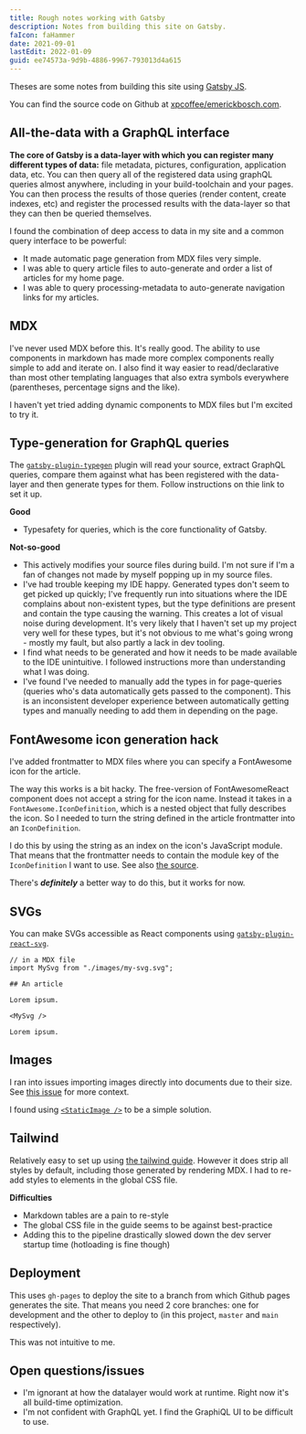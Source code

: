 ```yaml
---
title: Rough notes working with Gatsby
description: Notes from building this site on Gatsby.
faIcon: faHammer
date: 2021-09-01
lastEdit: 2022-01-09
guid: ee74573a-9d9b-4886-9967-793013d4a615
---
```


Theses are some notes from building this site using [Gatsby JS](https://www.gatsbyjs.com/).

You can find the source code on Github at <a href="https://github.com/xpcoffee/emerickbosch.com" target="_blank">xpcoffee/emerickbosch.com</a>.

## All-the-data with a GraphQL interface

**The core of Gatsby is a data-layer with which you can register many different types of data:** file metadata, pictures, configuration, application data, etc.
You can then query all of the registered data using graphQL queries almost anywhere, including in your build-toolchain and your pages.
You can then process the results of those queries (render content, create indexes, etc) and register the processed results with the data-layer so that they can then be queried themselves.

I found the combination of deep access to data in my site and a common query interface to be powerful:

- It made automatic page generation from MDX files very simple.
- I was able to query article files to auto-generate and order a list of articles for my home page.
- I was able to query processing-metadata to auto-generate navigation links for my articles.

## MDX

I've never used MDX before this. It's really good. The ability to use components in markdown has made more complex components really simple to
add and iterate on. I also find it way easier to read/declarative than most other templating languages that also extra symbols everywhere
(parentheses, percentage signs and the like).

I haven't yet tried adding dynamic components to MDX files but I'm excited to try it.

## Type-generation for GraphQL queries

The [`gatsby-plugin-typegen`](https://www.gatsbyjs.com/plugins/gatsby-plugin-typegen/) plugin will read your source, extract GraphQL queries,
compare them against what has been registered with the data-layer and then generate types for them. Follow instructions on thie link to set it up.

**Good**

- Typesafety for queries, which is the core functionality of Gatsby.

**Not-so-good**

- This actively modifies your source files during build. I'm not sure if I'm a fan of changes not made by myself popping up in my source files.
- I've had trouble keeping my IDE happy. Generated types don't seem to get picked up quickly; I've frequently run into situations where the IDE complains about
  non-existent types, but the type definitions are present and contain the type causing the warning. This creates a lot of visual noise during development.
  It's very likely that I haven't set up my project very well for these types, but it's not obvious to me what's going wrong - mostly my fault, but also partly a lack in dev tooling.
- I find what needs to be generated and how it needs to be made available to the IDE unintuitive. I followed instructions more than understanding what I
  was doing.
- I've found I've needed to manually add the types in for page-queries (queries who's data automatically gets passed to the component). This is an
  inconsistent developer experience between automatically getting types and manually needing to add them in depending on the page.

## FontAwesome icon generation hack

I've added frontmatter to MDX files where you can specify a FontAwesome icon for the article.

The way this works is a bit hacky. The free-version of FontAwesomeReact component does not accept a string for the icon name. Instead it takes
in a `FontAwesome.IconDefinition`, which is a nested object that fully describes the icon. So I needed to turn the string defined in the article
frontmatter into an `IconDefinition`.

I do this by using the string as an index on the icon's JavaScript module. That means that the frontmatter
needs to contain the module key of the `IconDefinition` I want to use. See also [the source](https://github.com/xpcoffee/xpcoffee.github.io/blob/d2aac741d8060199da2cea309494615346aff694/src/utils/fontAwesome.tsx#L15).

There's **_definitely_** a better way to do this, but it works for now.

## SVGs

You can make SVGs accessible as React components using [`gatsby-plugin-react-svg`](https://www.gatsbyjs.com/plugins/gatsby-plugin-react-svg/).

```mdx
// in a MDX file
import MySvg from "./images/my-svg.svg";

## An article

Lorem ipsum.

<MySvg />

Lorem ipsum.
```

## Images

I ran into issues importing images directly into documents due to their size. See [this issue](https://github.com/gatsbyjs/gatsby/issues/11040) for more context.

I found using [`<StaticImage />`](https://www.gatsbyjs.com/plugins/gatsby-plugin-image#static-images) to be a simple solution.

## Tailwind

Relatively easy to set up using [the tailwind guide](https://tailwindcss.com/docs/guides/gatsby). However it does strip
all styles by default, including those generated by rendering MDX. I had to re-add styles to elements in the global CSS file.

**Difficulties**

- Markdown tables are a pain to re-style
- The global CSS file in the guide seems to be against best-practice
- Adding this to the pipeline drastically slowed down the dev server startup time (hotloading is fine though)

## Deployment

This uses `gh-pages` to deploy the site to a branch from which Github pages generates the site.
That means you need 2 core branches: one for development and the other to deploy to (in this project, `master` and `main` respectively).

This was not intuitive to me.

## Open questions/issues

- I'm ignorant at how the datalayer would work at runtime. Right now it's all build-time optimization.
- I'm not confident with GraphQL yet. I find the GraphiQL UI to be difficult to use.
